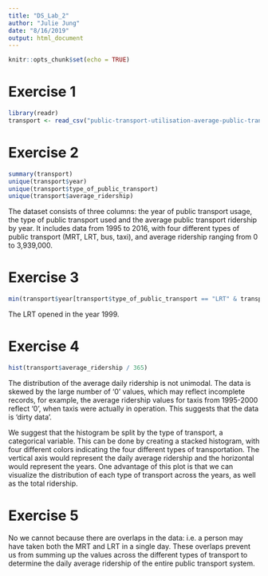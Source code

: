 ```yaml
---
title: "DS_Lab_2"
author: "Julie Jung"
date: "8/16/2019"
output: html_document
---
```



```r
knitr::opts_chunk$set(echo = TRUE)
```

# Exercise 1

```r
library(readr)
transport <- read_csv("public-transport-utilisation-average-public-transport-ridership.csv")
```


# Exercise 2
```r
summary(transport)
unique(transport$year)
unique(transport$type_of_public_transport)
unique(transport$average_ridership)
```

The dataset consists of three columns: the year of public transport usage, the type of public transport used and the average public transport ridership by year. It includes data from 1995 to 2016, with four different types of public transport (MRT, LRT, bus, taxi), and average ridership ranging from 0 to 3,939,000.


# Exercise 3

```r
min(transport$year[transport$type_of_public_transport == "LRT" & transport$average_ridership != 0])
```

The LRT opened in the year 1999.


# Exercise 4

```r
hist(transport$average_ridership / 365)
```

The distribution of the average daily ridership is not unimodal. The data is skewed by the large number of '0' values, which may reflect incomplete records, for example, the average ridership values for taxis from 1995-2000 reflect '0', when taxis were actually in operation. This suggests that the data is 'dirty data'. 


We suggest that the histogram be split by the type of transport, a categorical variable. This can be done by creating a stacked histogram, with four different colors indicating the four different types of transportation. The vertical axis would represent the daily average ridership and the horizontal would represent the years. One advantage of this plot is that we can visualize the distribution of each type of transport across the years, as well as the total ridership.


# Exercise 5

No we cannot because there are overlaps in the data: i.e. a person may have taken both the MRT and LRT in a single day. These overlaps prevent us from summing up the values across the different types of transport to determine the daily average ridership of the entire public transport system.

